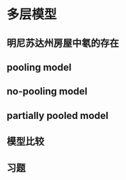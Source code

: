 # 多层模型 {#hierarchical}


## 明尼苏达州房屋中氡的存在
## pooling model
## no-pooling model
## partially pooled model
## 模型比较
## 习题
